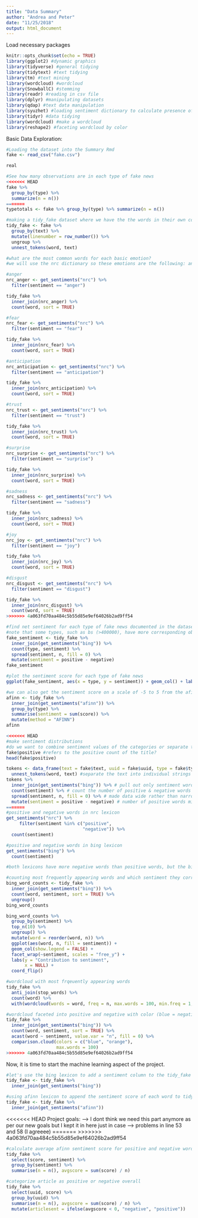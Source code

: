 ```yaml
---
title: "Data Summary"
author: "Andrea and Peter"
date: "11/25/2018"
output: html_document
---
```


Load necessary packages
```r
knitr::opts_chunk$set(echo = TRUE)
library(ggplot2) #dynamic graphics
library(tidyverse) #general tidying
library(tidytext) #text tidying
library(tm) #text mining
library(wordcloud) #wordcloud
library(SnowballC) #stemming
library(readr) #reading in csv file
library(dplyr) #manipulating datasets
library(qdap) #text data manipulation
library(syuzhet) #loading sentiment dictionary to calculate presence of various emotions
library(tidyr) #data tidying
library(wordcloud) #make a wordcloud
library(reshape2) #faceting wordcloud by color
```

Basic Data Exploration:
```r
#Loading the dataset into the Summary Rmd
fake <- read_csv("fake.csv")
```

```r
real
```

```r
#See how many observations are in each type of fake news
<<<<<<< HEAD
fake %>% 
  group_by(type) %>% 
  summarize(n = n())
=======
typetotals <- fake %>% group_by(type) %>% summarize(n = n())
```

```r
#making a tidy_fake dataset where we have the the words in their own column for facilitated data analysis and exploration
tidy_fake <- fake %>%
  group_by(text) %>%
  mutate(linenumber = row_number()) %>%
  ungroup %>%
  unnest_tokens(word, text)
```

```r
#what are the most common words for each basic emotion?
#we will use the nrc dictionary so these emotions are the following: anger, fear, anticipation, trust, surprise, sadness, joy, and disgust

#anger
nrc_anger <- get_sentiments("nrc") %>% 
  filter(sentiment == "anger")

tidy_fake %>%
  inner_join(nrc_anger) %>%
  count(word, sort = TRUE)

#fear
nrc_fear <- get_sentiments("nrc") %>% 
  filter(sentiment == "fear")

tidy_fake %>%
  inner_join(nrc_fear) %>%
  count(word, sort = TRUE)

#anticipation
nrc_anticipation <- get_sentiments("nrc") %>% 
  filter(sentiment == "anticipation")

tidy_fake %>%
  inner_join(nrc_anticipation) %>%
  count(word, sort = TRUE)

#trust
nrc_trust <- get_sentiments("nrc") %>% 
  filter(sentiment == "trust")

tidy_fake %>%
  inner_join(nrc_trust) %>%
  count(word, sort = TRUE)

#surprise
nrc_surprise <- get_sentiments("nrc") %>% 
  filter(sentiment == "surprise")

tidy_fake %>%
  inner_join(nrc_surprise) %>%
  count(word, sort = TRUE)

#sadness
nrc_sadness <- get_sentiments("nrc") %>% 
  filter(sentiment == "sadness")

tidy_fake %>%
  inner_join(nrc_sadness) %>%
  count(word, sort = TRUE)

#joy
nrc_joy <- get_sentiments("nrc") %>% 
  filter(sentiment == "joy")

tidy_fake %>%
  inner_join(nrc_joy) %>%
  count(word, sort = TRUE)

#disgust
nrc_disgust <- get_sentiments("nrc") %>% 
  filter(sentiment == "disgust")

tidy_fake %>%
  inner_join(nrc_disgust) %>%
  count(word, sort = TRUE)
>>>>>>> 4a063fd70aa484c5b55d85e9ef64026b2ad9ff54
```

```r
#find net sentiment for each type of fake news documented in the dataset using the bing lexicon
#note that some types, such as bs (>400000), have more corresponding observations than other types, such as fake(<400)
fake_sentiment <- tidy_fake %>%
  inner_join(get_sentiments("bing")) %>%
  count(type, sentiment) %>%
  spread(sentiment, n, fill = 0) %>%
  mutate(sentiment = positive - negative)
fake_sentiment

#plot the sentiment score for each type of fake news
ggplot(fake_sentiment, aes(x = type, y = sentiment)) + geom_col() + labs(title = "Sentiment Score for Each Type of Fake News", x = "Type of Fake News", y = "Sentiment Score")
```

```r
#we can also get the sentiment score on a scale of -5 to 5 from the afinn lexicon
afinn <- tidy_fake %>% 
  inner_join(get_sentiments("afinn")) %>% 
  group_by(type) %>% 
  summarise(sentiment = sum(score)) %>% 
  mutate(method = "AFINN")
afinn
```

```r
<<<<<<< HEAD
#make sentiment distributions
#do we want to combine sentiment values of the categories or separate them
fake$positive #refers to the positive count of the title?
head(fake$positive)
```

```r
tokens <- data_frame(text = fake$text, uuid = fake$uuid, type = fake$type) %>% #create data frame with text, some ID, and type
  unnest_tokens(word, text) #separate the text into individual strings
tokens %>% 
  inner_join(get_sentiments("bing")) %>% # pull out only sentiment words
  count(sentiment) %>% # count the number of positive & negative words
  spread(sentiment, n, fill = 0) %>% # made data wide rather than narrow
  mutate(sentiment = positive - negative) # number of positive words minus number of negative words 
=======
#positive and negative words in nrc lexicon
get_sentiments("nrc") %>% 
     filter(sentiment %in% c("positive", 
                             "negative")) %>% 
  count(sentiment)

#positive and negative words in bing lexicon
get_sentiments("bing") %>% 
  count(sentiment)

#both lexicons have more negative words than positive words, but the bing lexicon has a higher ratio of negative to positive words than the nrc lexon. This coan contribute to the results we see in our data
```

```r
#counting most frequently appearing words and which sentiment they correspond to (positive or negative) from the bing lexicon
bing_word_counts <- tidy_fake %>%
  inner_join(get_sentiments("bing")) %>%
  count(word, sentiment, sort = TRUE) %>%
  ungroup()
bing_word_counts

bing_word_counts %>%
  group_by(sentiment) %>%
  top_n(10) %>%
  ungroup() %>%
  mutate(word = reorder(word, n)) %>%
  ggplot(aes(word, n, fill = sentiment)) +
  geom_col(show.legend = FALSE) +
  facet_wrap(~sentiment, scales = "free_y") +
  labs(y = "Contribution to sentiment",
       x = NULL) +
  coord_flip()
```

```r
#wordcloud with most frqeuently appearing words
tidy_fake %>%
  anti_join(stop_words) %>%
  count(word) %>%
  with(wordcloud(words = word, freq = n, max.words = 100, min.freq = 1, random.order=FALSE, rot.per = 0.35, colors = brewer.pal(8, "Dark2")))

#wordcloud faceted into positive and negative with color (blue = negative, red = positive)
tidy_fake %>%
  inner_join(get_sentiments("bing")) %>%
  count(word, sentiment, sort = TRUE) %>%
  acast(word ~ sentiment, value.var = "n", fill = 0) %>%
  comparison.cloud(colors = c("blue", "orange"),
                   max.words = 100)
>>>>>>> 4a063fd70aa484c5b55d85e9ef64026b2ad9ff54
```

Now, it is time to start the machine learning aspect of the project.
```r
#let's use the bing lexicon to add a sentiment column to the tidy_fake dataset
tidy_fake <- tidy_fake %>%
  inner_join(get_sentiments("bing"))

#using afinn lexicon to append the sentiment score of each word to tidy_fake 
tidy_fake <- tidy_fake %>% 
  inner_join(get_sentiments("afinn"))
```

<<<<<<< HEAD
Project goals: --> I dont think we need this part anymore as per our new goals but I kept it in here just in case --> problems in line 53 and 58 (I agreeee)
=======
>>>>>>> 4a063fd70aa484c5b55d85e9ef64026b2ad9ff54
```r
#calculate average afinn sentiment score for positive and negative words
tidy_fake %>%
  select(score, sentiment) %>%
  group_by(sentiment) %>%
  summarise(n = n(), avgscore = sum(score) / n)
```

```r
#categorize article as positive or negative overall
tidy_fake %>%
  select(uuid, score) %>%
  group_by(uuid) %>%
  summarise(n = n(), avgscore = sum(score) / n) %>%
  mutate(articlesent = ifelse(avgscore < 0, "negative", "positive"))
```


